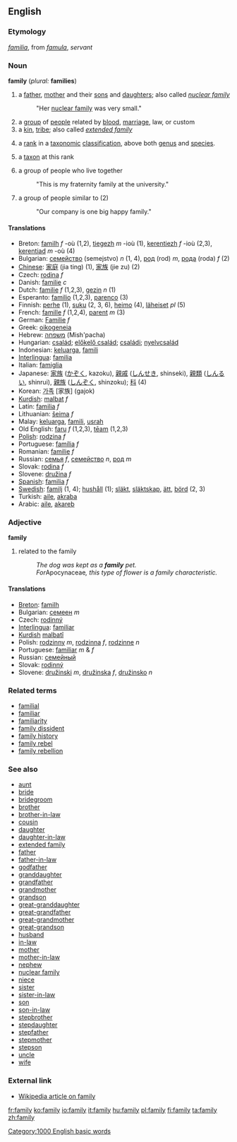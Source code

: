 ==English==

{{rank|seems|soul|French|400|family|earth|live|hard}}

===Etymology===
{{L.}} ''[[familia]]'', from ''[[famula]]'', ''servant''

===Noun===
'''family'''   (''plural:'' '''families''')
# a [[father]], [[mother]] and their [[son]]s and [[daughter]]s; also called ''[[nuclear family]]''
#: "Her [[nuclear family]] was very small."
# a [[group]] of [[people]] related by [[blood]], [[marriage]], law, or custom
# a [[kin]], [[tribe]]; also called ''[[extended family]]''
#{{taxonomy}} a [[rank]] in a [[taxonomic]] [[classification]], above both [[genus]] and [[species]].
#{{taxonomy}} a [[taxon]] at this rank
# a group of people who live together
#: "This is my fraternity family at the university."
# a group of people similar to (2)
#: "Our company is one big happy family."

====Translations====
*Breton: [[familh]] ''f'' -où (1,2), [[tiegezh]] ''m'' -ioù (1), [[kerentiezh]] ''f'' -ioù (2,3), [[kerentiad]] ''m'' -où (4)
*Bulgarian: [[семейство]] (semejstvo) ''n'' (1, 4), [[род]] (rod) ''m'', [[рода]] (roda) ''f'' (2)
*[[Chinese]]: [[家庭]] (jia ting) (1), [[家族]] (jie zu) (2)
*Czech: [[rodina]]  ''f''
* Danish: [[familie]] ''c''
*Dutch: [[familie]] ''f'' (1,2,3), [[gezin]] ''n'' (1) 
*Esperanto: [[familio]] (1,2,3), [[parenco]] (3)
*Finnish: [[perhe]] (1), [[suku]] (2, 3, 6), [[heimo]] (4), [[läheiset]] ''pl'' (5)
*French: [[famille]] ''f'' (1,2,4), [[parent]] ''m'' (3)
*German: [[Familie]] ''f''
*Greek: [[oikogeneia]]
*Hebrew: [[משפחה]] (Mish'pacha)
*Hungarian: [[család]]; [[előkelő család]]; [[családi]]; [[nyelvcsalád]]
*Indonesian: [[keluarga]], [[famili]]
*[[Interlingua]]: [[familia]]
*Italian: [[famiglia]]
*Japanese: [[家族]] ([[かぞく]], kazoku), [[親戚]] ([[しんせき]], shinseki), [[親類]] ([[しんるい]], shinrui), [[親族]] ([[しんぞく]], shinzoku); [[科]] (4)
*Korean: [[가족]] [家族] (gajok)
*[[Kurdish]]: [[malbat]] ''f''
*Latin: [[familia]] ''f''
*Lithuanian: [[šeima]] ''f''
*Malay: [[keluarga]], [[famili]], [[usrah]]
*Old English: [[faru]] ''f'' (1,2,3), [[team#Old English|tēam]] (1,2,3)
*[[Polish]]: [[rodzina]] ''f''
*Portuguese: [[família]] ''f''
*Romanian: [[familie]] ''f''
*Russian: [[семья]] ''f'', [[семейство]] ''n'', [[род]] ''m''
*Slovak: [[rodina#Slovak|rodina]]  ''f''
*Slovene: [[družina]] ''f''
*[[Spanish]]: [[familia]] ''f''
*[[Swedish]]: [[familj]] (1, 4); [[hushåll]] (1); [[släkt]], [[släktskap]], [[ätt]], [[börd]] (2, 3)
*Turkish: [[aile]], [[akraba]]
*Arabic: [[aile]], [[akareb]]

===Adjective===
'''family'''
# related to the family
#:''The dog was kept as a '''family''' pet.''
#:''For ''Apocynaceae'', this type of flower is a family characteristic.'' 

====Translations====
*[[Breton]]: [[familh]]
*Bulgarian: [[семеен]] ''m''
*Czech: [[rodinný]]
*[[Interlingua]]: [[familiar]]
*[[Kurdish]] [[malbatî]]
*Polish: [[rodzinny]] ''m'', [[rodzinny|rodzinna]] ''f'', [[rodzinny|rodzinne]] ''n''
*Portuguese: [[familiar]] ''m'' & ''f''
*Russian: [[семейный]]
*Slovak: [[rodinný]]
*Slovene: [[družinski]] ''m'', [[družinska]] ''f'', [[družinsko]] ''n''

===Related terms===
*[[familial]]
*[[familiar]]
*[[familiarity]]
*[[family dissident]]
*[[family history]]
*[[family rebel]]
*[[family rebellion]]

===See also===

*[[aunt]]
*[[bride]]
*[[bridegroom]]
*[[brother]]
*[[brother-in-law]]
*[[cousin]]
*[[daughter]]
*[[daughter-in-law]]
*[[extended family]]
*[[father]]
*[[father-in-law]]
*[[godfather]]
*[[granddaughter]]
*[[grandfather]]
*[[grandmother]]
*[[grandson]]
*[[great-granddaughter]]
*[[great-grandfather]]
*[[great-grandmother]]
*[[great-grandson]]
*[[husband]]
*[[in-law]]
*[[mother]]
*[[mother-in-law]]
*[[nephew]]
*[[nuclear family]]
*[[niece]]
*[[sister]]
*[[sister-in-law]]
*[[son]]
*[[son-in-law]]
*[[stepbrother]]
*[[stepdaughter]]
*[[stepfather]]
*[[stepmother]]
*[[stepson]]
*[[uncle]]
*[[wife]]

===External link===
*[[w:en:family|Wikipedia article on family]]

[[Category:1000 English basic words]]

[[fr:family]]
[[ko:family]]
[[io:family]]
[[it:family]]
[[hu:family]]
[[pl:family]]
[[fi:family]]
[[ta:family]]
[[zh:family]]